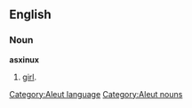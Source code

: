 ==English==

===Noun===
'''asxinux'''

# [[girl]].

[[Category:Aleut language]]
[[Category:Aleut nouns]]